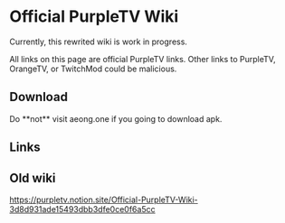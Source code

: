 
# Official PurpleTV Wiki

Currently, this rewrited wiki is work in progress.

<Callout type="warning">
All links on this page are official PurpleTV links. Other links to PurpleTV, OrangeTV, or TwitchMod could be malicious.
</Callout>

## Download

<Callout type="warning">
Do **not** visit aeong.one if you going to download apk.
</Callout>

<Cards>
  <Card title="🇰🇷 Official Archive" href="https://purpletv.aeong.win" />
  <Card title="⬇️ Official OTA API" href="https://api.nopbreak.ws/orange/update" />
</Cards>

## Links

<Cards>
  <Card title="Telegram Channel" href="https://t.me/pubTw" />
  <Card title="Telegram Group" href="https://t.me/pubTwChat" />
</Cards>

## Old wiki
https://purpletv.notion.site/Official-PurpleTV-Wiki-3d8d931ade15493dbb3dfe0ce0f6a5cc
